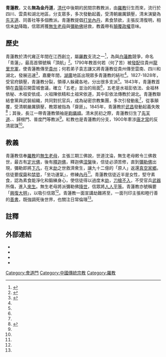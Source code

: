'''青蓮教'''，又名'''無為金丹道'''，[[清代|清代]]中後期的民間宗教教派，由[[羅教|羅教]]衍生而來，流行於四川、雲貴和湖北地區，分支眾多，多次發動起義，受清朝嚴厲鎮壓，清末演變為[[先天道|先天道]]、同善社等多個教派。青蓮教提倡[[打坐|打坐]][[內丹|內丹]]，素食禁欲，主張反清復明，相信末[[劫|劫]]降臨，信眾將獲[[無生老母|無生老母]]與[[彌勒佛|彌勒佛]]拯救，教義帶有[[顛覆政權|顛覆政權]]意味。

==歷史==
青蓮教於清代雍正年間在江西創立，屬[[羅教|羅教]]支流之一<ref name="志">{{cite journal|author=志賀市子|title=〈先天道嶺南道脈的思想和實踐：以廣東清遠飛霞洞為例〉|url= http://readopac3.ncl.edu.tw/nclJournal/search/detail.jsp?sysId=0006658359&dtdId=000040&search_type=detail&la=ch&checked=&unchecked=0010006770921,0020006658359,0030006646049,0040006530972,0050006193068,0060005945280,0070005892714,0080006112229,0090004813875,0100004801271,0110004746750,0120004693399,0130004684315,0140003839238,0150004664704,0160004642775,0170004554102,0180005507820,0190005274206,0200004258655,|journal=《民俗曲藝》|year=2011|volume=173|pages=23-58|accessdate=2014-10-01|language=zh-hant}}</ref>{{rp|23}}，為與[[白蓮教|白蓮教]]競爭，命名「青蓮」，最高首領號稱「頂航」<ref name="酒">{{cite book |author=酒井忠夫|others=劉岳兵等譯|title=《中國善書研究》|publisher=江蘇人民出版社|location=南京|year=2010|isbn=7214063190|language=zh-hans}}</ref>{{rp|732-733}}。1790年教首何若（何了苦）被[[發配|發配]]往貴州[[龍里|龍里]][[充軍|充軍]]，使青蓮教傳至[[貴州|貴州]]；何若弟子袁志謙又將青蓮教從貴州傳至雲南、四川和湖北，發展迅速<ref name="游">{{cite journal|author1=游子安|author2=危丁明|title=〈先天道的尊孔崇道〉|url= http://readopac3.ncl.edu.tw/nclJournal/search/detail.jsp?sysId=0006658365&dtdId=000040&search_type=detail&la=ch&checked=&unchecked=0010006658323,0020006658359,0030006658365,0040006652364,0050006646624,0060006445117,0070006159730,0080006173437,0090006087405,0100006190596,0110006084193,0120005904224,0130006004319,0140005861196,0150004815987,0160004772577,0170004706458,0180004660455,0190005612749,0200005594981,|journal=《民俗曲藝》|year=2011|volume=173|pages=59-99|accessdate=2014-10-03|language=zh-hant}}</ref>{{rp|63}}，嘉慶年間，[[湖廣|湖廣]]地區出現眾多青蓮教的結社<ref name="酒"/>{{rp|731}}。1827-1828年，受官府鎮壓，青蓮教分裂，領導人躲藏各地，分出很多支派<ref name="志"/>{{rp|27}}。1843年，青蓮教首領在[[貴陽|貴陽]]召開雲城會議，確立「五老」並治的局面<ref name="游"/>{{rp|63}}，五老是水祖彭依法、金祖林依秘、木祖安依成、火祖陳依精和土祖宋依道，其中彭依法傳教於湖北。青蓮教聯結會黨與武裝組織，共同對抗官兵，成為祕密宗教集團，多次引發動亂<ref name="志"/>{{rp|27-28、25}}，從事顛覆，受清朝嚴厲鎮壓，教眾被指為「齋匪」。1845年，青蓮教於[[武昌|武昌]]發動起義失敗<ref name="羅">{{cite book |author=羅威廉（William T. Rowe）|others=魯西奇等譯|title=《漢口：一個中國城市的衝突和社區 (1796-1895)》|publisher=中國人民大學出版社|location=北京|year=2008|isbn=9787300090719|language=zh-hans}}</ref>{{rp|314-315}}；其後，長江一帶青蓮教領袖是[[劉儀順|劉儀順]]。清末民初之際，青蓮教衍生了[[先天道|先天道]]、{{Link-en|同善社|Tongshanshe}}、歸根門、普度門等教派<ref name="志"/>{{rp|26-27}}。紅教也是青蓮教的分支，1900年牽涉[[唐才常|唐才常]]的反清密謀<ref name="羅"/>{{rp|316}}。

==教義==
青蓮教信奉[[羅教|羅教]]的[[無生老母|無生老母]]，主張三期三佛說，世道沈淪，無生老母敕令三佛救世，最古有[[定光佛|定光佛]]，後有[[釋迦佛|釋迦佛]]，釋迦佛[[涅槃|涅槃]]後，信徒必須苦修，直到[[彌勒佛|彌勒佛]]出現，彌勒即將[[下凡|下凡]]，在末[[劫|劫]]之世救濟衆生，讓九十二億的「原人」返還[[真空家鄉|真空家鄉]]。信徒要[[素食|喫齋]]和[[禁慾|禁慾]]，「坐功運氣」，修練[[內丹|內丹]]<ref name="志"/>{{rp|25}}。青蓮教信徒近半是女性，堅守素食，認為素食能淨化和鍛練身心，使信徒得以過度末[[劫|劫]]，[[刀槍不入|刀槍不入]]，不受官兵[[武器|武器]]所傷，進入[[來生|來生]]。無生老母將派彌勒佛[[降世|降世]]，信眾將[[人人平等|人人平等]]。青蓮教亦號稱要「[[反清復明|興復大明]]」，以吸引信眾<ref name="羅"/>{{rp|315}}。青蓮教一面宣講劫難將至，一面刊印主張和睦行善的[[善書|善書]]，既強調死後世界，也關注日常倫理<ref name="志"/>{{rp|26}}。

==註釋==
{{reflist|2}}

==外部連結==
*{{Cite web |url= http://www.iqh.net.cn/info.asp?column_id=6381|title=〈清代青蓮教源流考〉|accessdate=2014-10-03|author=秦寶琦|publisher=中國人民大學清史研究所|date=2012-09-26|language=zh-hans}}
*{{Cite web |url= http://www.iqh.net.cn/info.asp?column_id=7159|title=〈青蓮教道脈源流新論——兼談九祖“黃德輝”〉|accessdate=2014-10-03|author=王見川|publisher=中國人民大學清史研究所|date=2013-01-24|language=zh-hans}}
*{{Cite web |url= http://www.iqh.net.cn/info.asp?column_id=6387|title=〈青蓮教的源流及其與天地會的關係〉|accessdate=2014-10-03|author=周育民|publisher=中國人民大學清史研究所|date=2012-10-21|language=zh-hans}}
*{{Cite web|url=http://www.xiao-en.org/cultural/magazine.asp?cat=34&loc=zh-cn&id=2254|title=〈末劫收圆：晚清青蓮教的瑤池信仰與其苦難道學〉|accessdate=2014-10-03|author=王琛發|publisher=孝恩文化基金會|date=2014-05-22|language=zh-hans|deadurl=yes|archiveurl=https://web.archive.org/web/20141006081621/http://www.xiao-en.org/cultural/magazine.asp?cat=34&loc=zh-cn&id=2254|archivedate=2014-10-06}}

{{中國祕密宗教}}

{{DEFAULTSORT:Qīng lián jiào}}
[[Category:會道門|Category:會道門]]
[[Category:中國傳統宗教|Category:中國傳統宗教]]
[[Category:羅教|Category:羅教]]